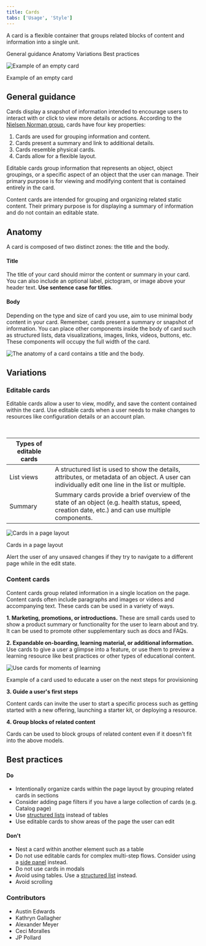 ```yaml
---
title: Cards
tabs: ['Usage', 'Style']
---
```


<PageDescription>

A card is a flexible container that groups related blocks of content and information into a single unit.

</PageDescription>

<AnchorLinks>
  <AnchorLink>General guidance</AnchorLink>
  <AnchorLink>Anatomy</AnchorLink>
  <AnchorLink>Variations</AnchorLink>
  <AnchorLink>Best practices</AnchorLink>
</AnchorLinks>

![Example of an empty card](images/cards-hero.png)

<Caption>Example of an empty card</Caption>

## General guidance

Cards display a snapshot of information intended to encourage users to interact with or click to view more details or actions. According to the [Nielsen Norman group](https://www.nngroup.com/articles/cards-component/), cards have four key properties:

1. Cards are used for grouping information and content.
1. Cards present a summary and link to additional details.
1. Cards resemble physical cards.
1. Cards allow for a flexible layout.

Editable cards group information that represents an object, object groupings, or a specific aspect of an object that the user can manage. Their primary purpose is for viewing and modifying content that is contained entirely in the card.

Content cards are intended for grouping and organizing related static content. Their primary purpose is for displaying a summary of information and do not contain an editable state.

## Anatomy

A card is composed of two distinct zones: the title and the body.

#### Title

The title of your card should mirror the content or summary in your card. You can also include an optional label, pictogram, or image above your header text. **Use sentence case for titles**.

#### Body

Depending on the type and size of card you use, aim to use minimal body content in your card. Remember, cards present a summary or snapshot of information. You can place other components inside the body of card such as structured lists, data visualizations, images, links, videos, buttons, etc. These components will occupy the full width of the card.

<Column colMd={8} noGutterSm>

![The anatomy of a card contains a title and the body.](images/card-anatomy.png)

</Column>

<Row>

  <Column colLg="4" colMd="4">

  <DoDontExample
  type="do"
  aspectRatio="2:2"
  color="light"
  text="Card titles can wrap up to 2 lines"
/>
</Column>

<Column colLg="4" colMd="4">

<DoDontExample
  type="dont"
  aspectRatio="2:2"
  color="light"
  text="Scrolling is not allowed in the body of a card."
/>

  </Column>

</Row>

## Variations

### Editable cards

Editable cards allow a user to view, modify, and save the content contained within the card. Use editable cards when a user needs to make changes to resources like configuration details or an account plan.

<br />
<Row>
  <Column colMd={8} noGutterSm>

| Types of editable cards |                                                                                                                                                     |
| ----------------------- | --------------------------------------------------------------------------------------------------------------------------------------------------- |
| List views              | A structured list is used to show the details, attributes, or metadata of an object. A user can individually edit one line in the list or multiple. |
| Summary                 | Summary cards provide a brief overview of the state of an object (e.g. health status, speed, creation date, etc.) and can use multiple components.  |

 </Column>
</Row>

<Row>
<Column colMd={8}>

![Cards in a page layout](images/editable-cards.png)

<Caption>Cards in a page layout</Caption>

</Column>
</Row>

Alert the user of any unsaved changes if they try to navigate to a different page while in the edit state.

### Content cards

Content cards group related information in a single location on the page. Content cards often include paragraphs and images or videos and accompanying text. These cards can be used in a variety of ways.

**1. Marketing, promotions, or introductions.** These are small cards used to show a product summary or functionality for the user to learn about and try. It can be used to promote other supplementary such as docs and FAQs.

**2. Expandable on-boarding, learning material, or additional information.** Use cards to give a user a glimpse into a feature, or use them to preview a learning resource like best practices or other types of educational content.

<Row>
<Column colMd={8}>

![Use cards for moments of learning](images/learning-example.png)

<Caption>
  Example of a card used to educate a user on the next steps for provisioning
</Caption>

</Column>
</Row>

**3. Guide a user's first steps**

Content cards can invite the user to start a specific process such as getting started with a new offering, launching a starter kit, or deploying a resource.

**4. Group blocks of related content**

Cards can be used to block groups of related content even if it doesn't fit into the above models.

## Best practices

#### Do

- Intentionally organize cards within the page layout by grouping related cards in sections
- Consider adding page filters if you have a large collection of cards (e.g. Catalog page)
- Use [structured lists](https://www.carbondesignsystem.com/components/structured-list/code) instead of tables
- Use editable cards to show areas of the page the user can edit

#### Don't

- Nest a card within another element such as a table
- Do not use editable cards for complex multi-step flows. Consider using a [side panel](https://pages.github.ibm.com/ibmcloud/cloud-ux-patterns/Views/SidePanel/usage/) instead.
- Do not use cards in modals
- Avoid using tables. Use a [structured list](https://www.carbondesignsystem.com/components/structured-list/code) instead.
- Avoid scrolling

### Contributors

- Austin Edwards
- Kathryn Gallagher
- Alexander Meyer
- Ceci Moralles
- JP Pollard
